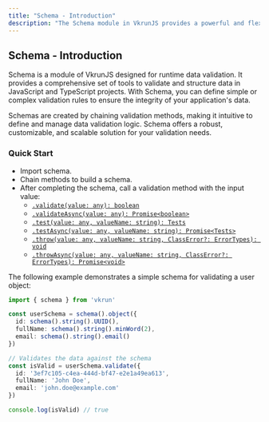 ```yaml
---
title: "Schema - Introduction"
description: "The Schema module in VkrunJS provides a powerful and flexible way to validate and structure data in JavaScript and TypeScript applications. It supports building simple to complex validation rules with intuitive chaining methods, ensuring data integrity and reliability across your application."
---
```


## Schema - Introduction

Schema is a module of VkrunJS designed for runtime data validation. It provides a comprehensive set of tools to validate and structure data in JavaScript and TypeScript projects. With Schema, you can define simple or complex validation rules to ensure the integrity of your application's data.

Schemas are created by chaining validation methods, making it intuitive to define and manage data validation logic. Schema offers a robust, customizable, and scalable solution for your validation needs.

### Quick Start

- Import schema.
- Chain methods to build a schema.
- After completing the schema, call a validation method with the input value:
  - [`.validate(value: any): boolean`](/schema/validation-types/validate)
  - [`.validateAsync(value: any): Promise<boolean>`](/schema/validation-types/validate-async)
  - [`.test(value: any, valueName: string): Tests`](/schema/validation-types/test)
  - [`.testAsync(value: any, valueName: string): Promise<Tests>`](/schema/validation-types/test-async)
  - [`.throw(value: any, valueName: string, ClassError?: ErrorTypes): void`](/schema/validation-types/throw)
  - [`.throwAsync(value: any, valueName: string, ClassError?: ErrorTypes): Promise<void>`](/schema/validation-types/throw-async)

The following example demonstrates a simple schema for validating a user object:

```ts
import { schema } from 'vkrun'

const userSchema = schema().object({
  id: schema().string().UUID(),
  fullName: schema().string().minWord(2),
  email: schema().string().email()
})

// Validates the data against the schema
const isValid = userSchema.validate({
  id: '3ef7c105-c4ea-444d-bf47-e2e1a49ea613',
  fullName: 'John Doe',
  email: 'john.doe@example.com'
})

console.log(isValid) // true
```